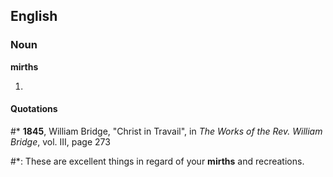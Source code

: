 ==English==
===Noun===
'''mirths'''
# {{plural of|mirth}}

====Quotations====
#* '''1845''', William Bridge, "Christ in Travail", in ''The Works of the Rev. William Bridge'', vol. III, page 273
#*: These are excellent things in regard of your '''mirths''' and recreations.